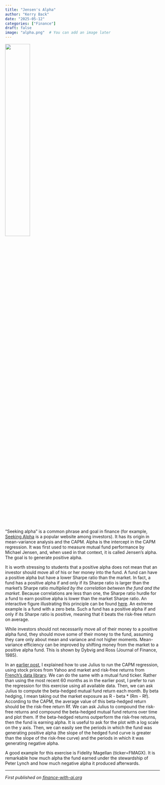 ```yaml
---
title: "Jensen's Alpha"
author: "Kerry Back"
date: "2025-05-12"
categories: ["Finance"]
draft: false
image: "alpha.png"  # You can add an image later
---
```


![](alpha.png){width=40% fig-align="center"}

"Seeking alpha" is a common phrase and goal in finance (for example, [Seeking Alpha](https://seekingalpha.com/) is a popular website among investors).  It has its origin in mean-variance analysis and the CAPM.  Alpha is the intercept in the CAPM regression.  It was first used to measure mutual fund performance by Michael Jensen, and, when used in that context, it is called Jensen's alpha.  The goal is to generate positive alpha.

It is worth stressing to students that a positive alpha does not mean that an investor should move all of his or her money into the fund.  A fund can have a positive alpha but have a lower Sharpe ratio than the market.  In fact, a fund has a positive alpha if and only if its Sharpe ratio is larger than the market's Sharpe ratio *multiplied by the correlation between the fund and the market*.  Because correlations are less than one, the Sharpe ratio hurdle for a fund to earn positive alpha is lower than the market Sharpe ratio.  An interactive figure illustrating this principle can be found [here](https://learn-investments.rice-business.org/capm/alphas-sharpes).  An extreme example is a fund with a zero beta.  Such a fund has a positive alpha if and only if its Sharpe ratio is positive, meaning that it beats the risk-free return on average.

While investors should not necessarily move all of their money to a positive alpha fund, they should move some of their money to the fund, assuming they care only about mean and variance and not higher moments.  Mean-variance efficiency can be improved by shifting money from the market to a positive alpha fund.  This is shown by Dybvig and Ross (Journal of Finance, 1985).

In an [earlier post](https://finance-with-ai/02-capm), I explained how to use Julius to run the CAPM regression, using stock prices from Yahoo and market and risk-free returns from [French's data library](https://mba.tuck.dartmouth.edu/pages/faculty/ken.french/data_library.html).  We can do the same with a mutual fund ticker.  Rather than using the most recent 60 months as in the earlier post, I prefer to run the regression for this exercise using all available data.  Then, we can ask Julius to compute the beta-hedged mutual fund return each month.  By beta hedging, I mean taking out the market exposure as
R - beta * (Rm - Rf).  According to the CAPM, the average value of this beta-hedged return should be the risk-free return Rf.  We can ask Julius to compound the risk-free returns and compound the beta-hedged mutual fund returns over time and plot them.  If the beta-hedged returns outperform the risk-free returns, then the fund is earning alpha.  It is useful to ask for the plot with a log scale on the y axis.  Then, we can easily see the periods in which the fund was generating positive alpha (the slope of the hedged fund curve is greater than the slope of the risk-free curve) and the periods in which it was generating negative alpha.

A good example for this exercise is Fidelity Magellan (ticker=FMAGX).  It is remarkable how much alpha the fund earned under the stewardship of Peter Lynch and how much negative alpha it produced afterwards.

---

*First published on [finance-with-ai.org](https://finance-with-ai.org)* 